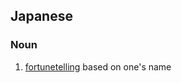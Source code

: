 ==Japanese==
{{ja-kanjitab|せい|めい|はん|だん|yomi=on}}

===Noun===
{{ja-noun|せいめい はんだん}}

# [[fortunetelling]] based on one's name
